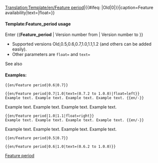 <noinclude>[[Translation:Template/en/Feature period]]</noinclude><noinclude></noinclude><includeonly>{{en/VersionBox|{{#ifeq: {{{1|}}}|Old|0|{{{1|}}}}}|{{#ifeq: {{{2|}}}|Old|0|{{{2|}}}}}|caption=Feature availability|text={{{text|}}}|float={{{float|}}}}}</includeonly><noinclude>

====Template:Feature_period usage====
Enter <nowiki>{{</nowiki>'''Feature_period'''<nowiki> | Version number from | Version number to }}</nowiki>
*Supported versions Old,0.5,0.6,0.7,1.0,1.1,1.2 (and others can be added easily).
*Other parameters are <code>float=</code> and <code>text=</code>
See also {{en/S|en/Feature}}

====Examples:====
<pre>{{en/Feature period|0.6|0.7}}</pre>
{{en/Feature period|0.6|0.7}}
<pre>{{en/Feature period|0.7|1.0|text=(0.7.2 to 1.0.0)|float=left}}
Example text. Example text. Example text. Example text. {{en/-}}</pre>
{{en/Feature period|0.7|1.0|text=(0.7.2 to 1.0.0)|float=left}}
Example text. Example text. Example text. Example text. {{en/-}}
<pre>{{en/Feature period|1.0|1.1|float=right}}
Example text. Example text. Example text. Example text. {{en/-}}</pre>
{{en/Feature period|1.0|1.1|float=right}}
Example text. Example text. Example text. Example text. {{en/-}}
<pre>{{en/Feature period|0.5|0.7}}</pre>
{{en/Feature period|0.5|0.7}}
<pre>{{en/Feature period|0.6|1.0|text=(0.6.2 to 1.0.0)}}</pre>
{{en/Feature period|0.6|1.0|text=(0.6.2 to 1.0.0)}}


[[Category:en/Templates|Feature period]]
</noinclude>